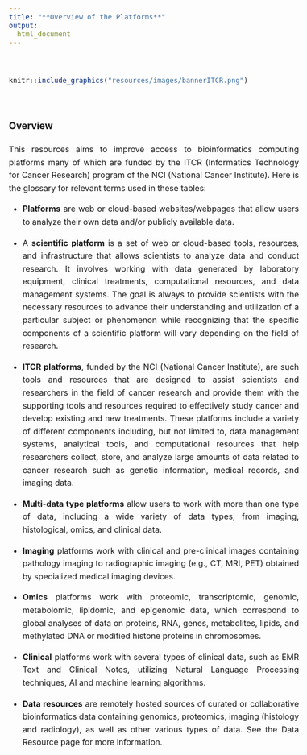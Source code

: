 ```yaml
---
title: "**Overview of the Platforms**"
output:
  html_document
---
```


<style type="text/css">
  body{
  font-size: 12pt;
  line-height: 1.6;
  text-align: justify;
  text-justify: inter-word;
}
</style>

<br>

```r
knitr::include_graphics("resources/images/bannerITCR.png")
```

<br> 

### **Overview**

This resources aims to improve access to bioinformatics computing platforms many of which are funded by the ITCR (Informatics Technology for Cancer Research) program of the NCI (National Cancer Institute). Here is the glossary for relevant terms used in these tables:

  - **Platforms** are web or cloud-based websites/webpages that allow users to analyze their own data and/or publicly available data.
  
  - A **scientific platform** is a set of web or cloud-based tools, resources, and infrastructure that allows scientists to analyze data and conduct research. It involves working with data generated by laboratory equipment, clinical treatments, computational resources, and data management systems. The  goal is always to provide scientists with the necessary resources to advance their understanding and utilization of a particular subject or phenomenon while recognizing that the specific components of a scientific platform will vary depending on the field of research. 
  
  - **ITCR platforms**, funded by the NCI (National Cancer Institute), are such tools and resources that are designed to assist scientists and researchers in the field of cancer research and provide them with the supporting tools and resources required to effectively study cancer and develop existing and new treatments. These platforms include a variety of different components including, but not limited to, data management systems, analytical tools, and computational resources that help researchers collect, store, and analyze large amounts of data related to cancer research such as genetic information, medical records, and imaging data. 
  
  - **Multi-data type platforms** allow users to work with more than one type of data, including a wide variety of data types, from imaging, histological, omics, and clinical data. 
  
  - **Imaging** platforms work with clinical and pre-clinical images containing pathology imaging to radiographic imaging (e.g., CT, MRI, PET) obtained by specialized medical imaging devices.
  
  - **Omics** platforms work with proteomic, transcriptomic, genomic, metabolomic, lipidomic, and epigenomic data, which correspond to global analyses of data on proteins, RNA, genes, metabolites, lipids, and methylated DNA or modified histone proteins in chromosomes.  
  
  - **Clinical** platforms work with several types of clinical data, such as EMR Text and Clinical Notes, utilizing Natural Language Processing techniques, AI and machine learning algorithms.
  
  - **Data resources** are remotely hosted sources of curated or collaborative bioinformatics data containing genomics, proteomics, imaging (histology and radiology), as well as other various types of data. See the Data Resource page for more information.
